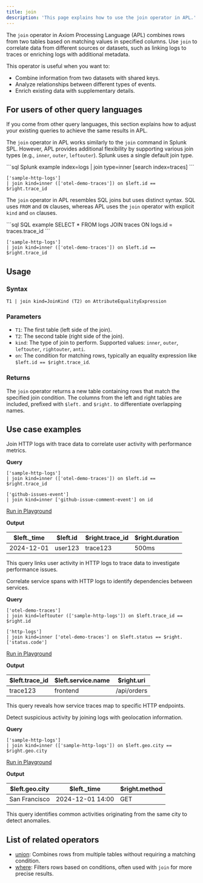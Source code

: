```yaml
---
title: join
description: 'This page explains how to use the join operator in APL.'
---
```


The `join` operator in Axiom Processing Language (APL) combines rows from two tables based on matching values in specified columns. Use `join` to correlate data from different sources or datasets, such as linking logs to traces or enriching logs with additional metadata.

This operator is useful when you want to:

- Combine information from two datasets with shared keys.
- Analyze relationships between different types of events.
- Enrich existing data with supplementary details.

## For users of other query languages

If you come from other query languages, this section explains how to adjust your existing queries to achieve the same results in APL.

<AccordionGroup>
<Accordion title="Splunk SPL users">

The `join` operator in APL works similarly to the `join` command in Splunk SPL. However, APL provides additional flexibility by supporting various join types (e.g., `inner`, `outer`, `leftouter`). Splunk uses a single default join type.

<CodeGroup>
```sql Splunk example
index=logs | join type=inner [search index=traces]
```

```kusto APL equivalent
['sample-http-logs']
| join kind=inner (['otel-demo-traces']) on $left.id == $right.trace_id
```
</CodeGroup>

</Accordion>
<Accordion title="ANSI SQL users">

The `join` operator in APL resembles SQL joins but uses distinct syntax. SQL uses `FROM` and `ON` clauses, whereas APL uses the `join` operator with explicit `kind` and `on` clauses.

<CodeGroup>
```sql SQL example
SELECT *
FROM logs
JOIN traces
ON logs.id = traces.trace_id
```

```kusto APL equivalent
['sample-http-logs']
| join kind=inner (['otel-demo-traces']) on $left.id == $right.trace_id
```
</CodeGroup>

</Accordion>
</AccordionGroup>

## Usage

### Syntax

```kusto
T1 | join kind=JoinKind (T2) on AttributeEqualityExpression
```

### Parameters

- `T1`: The first table (left side of the join).
- `T2`: The second table (right side of the join).
- `kind`: The type of join to perform. Supported values: `inner`, `outer`, `leftouter`, `rightouter`, `anti`.
- `on`: The condition for matching rows, typically an equality expression like `$left.id == $right.trace_id`.

### Returns

The `join` operator returns a new table containing rows that match the specified join condition. The columns from the left and right tables are included, prefixed with `$left.` and `$right.` to differentiate overlapping names.

## Use case examples

<Tabs>
<Tab title="Log analysis">

Join HTTP logs with trace data to correlate user activity with performance metrics.

**Query**

```kusto
['sample-http-logs']
| join kind=inner (['otel-demo-traces']) on $left.id == $right.trace_id
```

```
['github-issues-event']
| join kind=inner ['github-issue-comment-event'] on id
```

[Run in Playground](https://play.axiom.co/axiom-play-qf1k/explorer?initForm=%7B%22apl%22%3A%22%5B%27sample-http-logs%27%5D%20%7C%20join%20kind%3Dinner%20%28%5B%27otel-demo-traces%27%5D%29%20on%20%24left.id%20%3D%3D%20%24right.trace_id%22%7D)

**Output**

| $left._time | $left.id  | $right.trace_id | $right.duration |
|-------------|-----------|----------------|-----------------|
| 2024-12-01  | user123   | trace123       | 500ms           |

This query links user activity in HTTP logs to trace data to investigate performance issues.

</Tab>
<Tab title="OpenTelemetry traces">

Correlate service spans with HTTP logs to identify dependencies between services.

**Query**

```kusto
['otel-demo-traces']
| join kind=leftouter (['sample-http-logs']) on $left.trace_id == $right.id
```

```kusto
['http-logs']
| join kind=inner ['otel-demo-traces'] on $left.status == $right.['status.code']
```

[Run in Playground](https://play.axiom.co/axiom-play-qf1k/explorer?initForm=%7B%22apl%22%3A%22%5B%27otel-demo-traces%27%5D%20%7C%20join%20kind%3Dleftouter%20%28%5B%27sample-http-logs%27%5D%29%20on%20%24left.trace_id%20%3D%3D%20%24right.id%22%7D)

**Output**

| $left.trace_id | $left.service.name | $right.uri    |
|----------------|--------------------|--------------|
| trace123       | frontend           | /api/orders  |

This query reveals how service traces map to specific HTTP endpoints.

</Tab>
<Tab title="Security logs">

Detect suspicious activity by joining logs with geolocation information.

**Query**

```kusto
['sample-http-logs']
| join kind=inner (['sample-http-logs']) on $left.geo.city == $right.geo.city
```

[Run in Playground](https://play.axiom.co/axiom-play-qf1k/explorer?initForm=%7B%22apl%22%3A%22%5B%27sample-http-logs%27%5D%20%7C%20join%20kind%3Dinner%20%28%5B%27sample-http-logs%27%5D%29%20on%20%24left.geo.city%20%3D%3D%20%24right.geo.city%22%7D)

**Output**

| $left.geo.city | $left._time       | $right.method |
|----------------|-------------------|---------------|
| San Francisco  | 2024-12-01 14:00 | GET           |

This query identifies common activities originating from the same city to detect anomalies.

</Tab>
</Tabs>

## List of related operators

- [union](/apl/tabular-operators/union-operator): Combines rows from multiple tables without requiring a matching condition.
- [where](/apl/tabular-operators/where-operator): Filters rows based on conditions, often used with `join` for more precise results.

